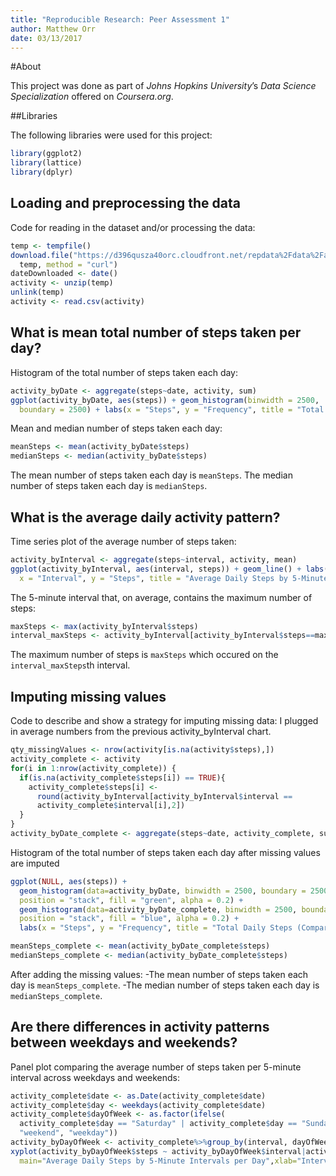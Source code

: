 ```yaml
---
title: "Reproducible Research: Peer Assessment 1"
author: Matthew Orr
date: 03/13/2017
---
```

#About

This project was done as part of *Johns Hopkins University*'s *Data Science Specialization* offered on *Coursera.org*.

##Libraries

The following libraries were used for this project:
```r
library(ggplot2)
library(lattice)
library(dplyr)
```

## Loading and preprocessing the data

Code for reading in the dataset and/or processing the data:
```r
temp <- tempfile()
download.file("https://d396qusza40orc.cloudfront.net/repdata%2Fdata%2Factivity.zip",
  temp, method = "curl")
dateDownloaded <- date()
activity <- unzip(temp)
unlink(temp)
activity <- read.csv(activity)
```

## What is mean total number of steps taken per day?

Histogram of the total number of steps taken each day:
```r
activity_byDate <- aggregate(steps~date, activity, sum)
ggplot(activity_byDate, aes(steps)) + geom_histogram(binwidth = 2500, 
  boundary = 2500) + labs(x = "Steps", y = "Frequency", title = "Total Daily Steps")
```

Mean and median number of steps taken each day:
```r
meanSteps <- mean(activity_byDate$steps)
medianSteps <- median(activity_byDate$steps)
```
The mean number of steps taken each day is `meanSteps`.
The median number of steps taken each day is `medianSteps`.

## What is the average daily activity pattern?
Time series plot of the average number of steps taken:
```r
activity_byInterval <- aggregate(steps~interval, activity, mean)
ggplot(activity_byInterval, aes(interval, steps)) + geom_line() + labs(
  x = "Interval", y = "Steps", title = "Average Daily Steps by 5-Minute Intervals")
```

The 5-minute interval that, on average, contains the maximum number of steps:
```r
maxSteps <- max(activity_byInterval$steps)
interval_maxSteps <- activity_byInterval[activity_byInterval$steps==maxSteps,1]
```

The maximum number of steps is `maxSteps` which occured on the `interval_maxSteps`th interval.


## Imputing missing values

Code to describe and show a strategy for imputing missing data:
I plugged in average numbers from the previous activity_byInterval chart.

```r
qty_missingValues <- nrow(activity[is.na(activity$steps),])
activity_complete <- activity
for(i in 1:nrow(activity_complete)) {
  if(is.na(activity_complete$steps[i]) == TRUE){
    activity_complete$steps[i] <- 
      round(activity_byInterval[activity_byInterval$interval == 
      activity_complete$interval[i],2])
  }
}
activity_byDate_complete <- aggregate(steps~date, activity_complete, sum)
```

Histogram of the total number of steps taken each day after missing values are imputed
```r
ggplot(NULL, aes(steps)) + 
  geom_histogram(data=activity_byDate, binwidth = 2500, boundary = 2500, 
  position = "stack", fill = "green", alpha = 0.2) + 
  geom_histogram(data=activity_byDate_complete, binwidth = 2500, boundary = 2500,
  position = "stack", fill = "blue", alpha = 0.2) +
  labs(x = "Steps", y = "Frequency", title = "Total Daily Steps (Compare)")
```

```r
meanSteps_complete <- mean(activity_byDate_complete$steps)
medianSteps_complete <- median(activity_byDate_complete$steps)
```

After adding the missing values:
-The mean number of steps taken each day is `meanSteps_complete`.
-The median number of steps taken each day is `medianSteps_complete`.

## Are there differences in activity patterns between weekdays and weekends?

Panel plot comparing the average number of steps taken per 5-minute interval across weekdays and weekends:
```r
activity_complete$date <- as.Date(activity_complete$date)
activity_complete$day <- weekdays(activity_complete$date)
activity_complete$dayOfWeek <- as.factor(ifelse(
  activity_complete$day == "Saturday" | activity_complete$day == "Sunday",
  "weekend", "weekday"))
activity_byDayOfWeek <- activity_complete%>%group_by(interval, dayOfWeek)%>%summarize(steps = mean(steps, na.rm=TRUE))
xyplot(activity_byDayOfWeek$steps ~ activity_byDayOfWeek$interval|activity_byDayOfWeek$dayOfWeek, 
  main="Average Daily Steps by 5-Minute Intervals per Day",xlab="Interval", ylab="Steps",layout=c(1,2), type="l")
```
